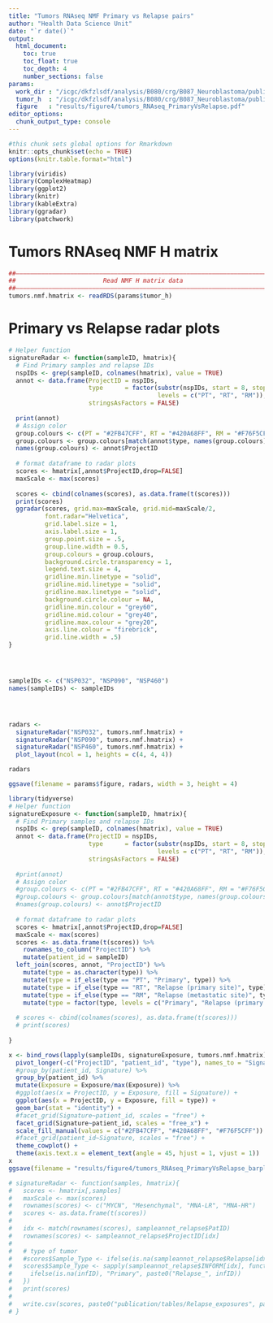 ```yaml
---
title: "Tumors RNAseq NMF Primary vs Relapse pairs"
author: "Health Data Science Unit"
date: "`r date()`"
output: 
  html_document:
    toc: true
    toc_float: true
    toc_depth: 4
    number_sections: false
params:
  work_dir : "/icgc/dkfzlsdf/analysis/B080/crg/B087_Neuroblastoma/publication_GEO/"
  tumor_h  : "/icgc/dkfzlsdf/analysis/B080/crg/B087_Neuroblastoma/publication_GEO/analysis/tumor/rnaseq/NMF/tumor_consensusSE_K4_Hmatrix_wnorm.RDS"
  figure   : "results/figure4/tumors_RNAseq_PrimaryVsRelapse.pdf"
editor_options: 
  chunk_output_type: console
---
```


```r
#this chunk sets global options for Rmarkdown
knitr::opts_chunk$set(echo = TRUE)
options(knitr.table.format="html")

library(viridis)
library(ComplexHeatmap)
library(ggplot2)
library(knitr)
library(kableExtra)
library(ggradar)
library(patchwork)

```

# Tumors RNAseq NMF H matrix  
  
```r
##––––––––––––––––––––––––––––––––––––––––––––––––––––––––––––––––––––––––––––##
##                        Read NMF H matrix data                              ##
##––––––––––––––––––––––––––––––––––––––––––––––––––––––––––––––––––––––––––––##
tumors.nmf.hmatrix <- readRDS(params$tumor_h)


```

# Primary vs Relapse radar plots

```r
# Helper function
signatureRadar <- function(sampleID, hmatrix){
  # Find Primary samples and relapse IDs
  nspIDs <- grep(sampleID, colnames(hmatrix), value = TRUE)
  annot <- data.frame(ProjectID = nspIDs,
                      type      = factor(substr(nspIDs, start = 8, stop = 9), 
                                         levels = c("PT", "RT", "RM")),
                      stringsAsFactors = FALSE)
  
  print(annot)
  # Assign color
  group.colours <- c(PT = "#2FB47CFF", RT = "#420A68FF", RM = "#F76F5CFF")
  group.colours <- group.colours[match(annot$type, names(group.colours))]
  names(group.colours) <- annot$ProjectID
  
  # format dataframe to radar plots
  scores <- hmatrix[,annot$ProjectID,drop=FALSE]
  maxScale <- max(scores)
  
  scores <- cbind(colnames(scores), as.data.frame(t(scores)))
  print(scores)
  ggradar(scores, grid.max=maxScale, grid.mid=maxScale/2,
          font.radar="Helvetica",
          grid.label.size = 1,
          axis.label.size = 1,
          group.point.size = .5, 
          group.line.width = 0.5,
          group.colours = group.colours, 
          background.circle.transparency = 1,
          legend.text.size = 4,
          gridline.min.linetype = "solid",
          gridline.mid.linetype = "solid",
          gridline.max.linetype = "solid",
          background.circle.colour = NA,
          gridline.min.colour = "grey60",
          gridline.mid.colour = "grey40",
          gridline.max.colour = "grey20",
          axis.line.colour = "firebrick",
          grid.line.width = .5)
}




sampleIDs <- c("NSP032", "NSP090", "NSP460")
names(sampleIDs) <- sampleIDs




radars <-  
  signatureRadar("NSP032", tumors.nmf.hmatrix) +
  signatureRadar("NSP090", tumors.nmf.hmatrix) +
  signatureRadar("NSP460", tumors.nmf.hmatrix) +
  plot_layout(ncol = 1, heights = c(4, 4, 4))

radars

ggsave(filename = params$figure, radars, width = 3, height = 4)


```

```r
library(tidyverse)
# Helper function
signatureExposure <- function(sampleID, hmatrix){
  # Find Primary samples and relapse IDs
  nspIDs <- grep(sampleID, colnames(hmatrix), value = TRUE)
  annot <- data.frame(ProjectID = nspIDs,
                      type      = factor(substr(nspIDs, start = 8, stop = 9), 
                                         levels = c("PT", "RT", "RM")),
                      stringsAsFactors = FALSE)
  
  #print(annot)
  # Assign color
  #group.colours <- c(PT = "#2FB47CFF", RT = "#420A68FF", RM = "#F76F5CFF")
  #group.colours <- group.colours[match(annot$type, names(group.colours))]
  #names(group.colours) <- annot$ProjectID
  
  # format dataframe to radar plots
  scores <- hmatrix[,annot$ProjectID,drop=FALSE]
  maxScale <- max(scores)
  scores <- as.data.frame(t(scores)) %>% 
    rownames_to_column("ProjectID") %>% 
    mutate(patient_id = sampleID)
  left_join(scores, annot, "ProjectID") %>% 
    mutate(type = as.character(type)) %>% 
    mutate(type = if_else(type == "PT", "Primary", type)) %>% 
    mutate(type = if_else(type == "RT", "Relapse (primary site)", type)) %>% 
    mutate(type = if_else(type == "RM", "Relapse (metastatic site)", type)) %>% 
    mutate(type = factor(type, levels = c("Primary", "Relapse (primary site)", "Relapse (metastatic site)")))
  
  # scores <- cbind(colnames(scores), as.data.frame(t(scores)))
  # print(scores)
  
}

x <- bind_rows(lapply(sampleIDs, signatureExposure, tumors.nmf.hmatrix)) %>% 
  pivot_longer(-c("ProjectID", "patient_id", "type"), names_to = "Signature", values_to = "Exposure") %>% 
  #group_by(patient_id, Signature) %>% 
  group_by(patient_id) %>% 
  mutate(Exposure = Exposure/max(Exposure)) %>% 
  #ggplot(aes(x = ProjectID, y = Exposure, fill = Signature)) +
  ggplot(aes(x = ProjectID, y = Exposure, fill = type)) +
  geom_bar(stat = "identity") +
  #facet_grid(Signature~patient_id, scales = "free") +
  facet_grid(Signature~patient_id, scales = "free_x") +
  scale_fill_manual(values = c("#2FB47CFF", "#420A68FF", "#F76F5CFF")) +
  #facet_grid(patient_id~Signature, scales = "free") +
  theme_cowplot() +
  theme(axis.text.x = element_text(angle = 45, hjust = 1, vjust = 1))
x
ggsave(filename = "results/figure4/tumors_RNAseq_PrimaryVsRelapse_barplot.pdf", x, width = 7, height = 6)

```




```r
# signatureRadar <- function(samples, hmatrix){
#   scores <- hmatrix[,samples]
#   maxScale <- max(scores)
#   rownames(scores) <- c("MYCN", "Mesenchymal", "MNA-LR", "MNA-HR")
#   scores <- as.data.frame(t(scores))
#   
#   idx <- match(rownames(scores), sampleannot_relapse$PatID)
#   rownames(scores) <- sampleannot_relapse$ProjectID[idx]
#   
#   # type of tumor
#   #scores$Sample_Type <- ifelse(is.na(sampleannot_relapse$Relapse[idx]), "Primary", "Relapse")
#   scores$Sample_Type <- sapply(sampleannot_relapse$INFORM[idx], function(infID){
#     ifelse(is.na(infID), "Primary", paste0("Relapse_", infID))
#   })
#   print(scores)
#   
#   write.csv(scores, paste0("publication/tables/Relapse_exposures", paste(rownames(scores), collapse = "_"), "NMF_hmatrix_tumors_RNAseq.csv"))
# }


```

